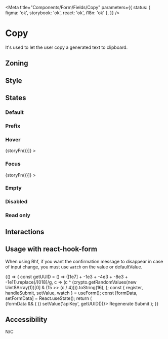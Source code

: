
<Meta
	title="Components/Form/Fields/Copy"
	parameters={{
		status: { figma: 'ok', storybook: 'ok', react: 'ok', i18n: 'ok' },
	}}
/>

# Copy

It's used to let the user copy a generated text to clipboard.

## Zoning

<FigmaImage
	src="https://www.figma.com/file/qc8oUSyVJM67gSsbTShftt/%F0%9F%93%90-Zoning?node-id=548%3A11"
	alt="zoning image for copy input"
/>

## Style

## States

### Default

<Canvas>
	<Story name="default">
		<Form.Copy label="Copy" value="23e4567-e89b-12d3-a456-426614174000" />
	</Story>
</Canvas>

### Prefix

<Canvas>
	<Story name="With prefix">
		<Form.Copy label="Copy" prefix="URL" value="https://exemple.com" />
	</Story>
</Canvas>

### Hover

<Canvas withSource="none">
	<Story
		name="hover"
		decorators={[storyFn => <WithSelector selector=":hover">{storyFn()}</WithSelector>]}
	>
		<Form.Copy label="Copy" value="23e4567-e89b-12d3-a456-426614174000" />
	</Story>
</Canvas>

### Focus

<Canvas withSource="none">
	<Story
		name="focus"
		decorators={[storyFn => <WithSelector selector=":focus">{storyFn()}</WithSelector>]}
	>
		<Form.Copy label="Copy" value="23e4567-e89b-12d3-a456-426614174000" />
	</Story>
</Canvas>

### Empty

<Canvas>
	<Story name="empty">
		<Form.Copy label="Copy" />
	</Story>
</Canvas>

### Disabled

<Canvas>
	<Story name="disabled">
		<Form.Copy label="Copy" value="23e4567-e89b-12d3-a456-426614174000" disabled />
	</Story>
</Canvas>

### Read only

<Canvas>
	<Story name="read-only">
		<Form.Copy label="Copy" value="23e4567-e89b-12d3-a456-426614174000" readOnly />
	</Story>
</Canvas>

## Interactions

## Usage with react-hook-form

When using Rhf, if you want the confirmation message to disappear in case of input change, you must use `watch` on the value or defaultValue.

<Canvas>
	<Story name="react-hook-form">
		{() => {
			const getUUID = () =>
				([1e7] + -1e3 + -4e3 + -8e3 + -1e11).replace(/[018]/g, c =>
					(c ^ (crypto.getRandomValues(new Uint8Array(1))[0] & (15 >> (c / 4)))).toString(16),
				);
			const { register, handleSubmit, setValue, watch } = useForm();
			const [formData, setFormData] = React.useState();
			return (
				<Form onSubmit={handleSubmit(setFormData)}>
					{formData && (
						<InlineMessage.Information
							title={'Form data'}
							description={JSON.stringify(formData, null, 2)}
							withBackground
						/>
					)}
					<Form.Row>
						<Form.Copy
							label={'Key'}
							defaultValue={watch('apiKey', getUUID())}
							description={'This information is displayed only once.'}
							{...register('apiKey')}
						/>
						<Button.Tertiary icon="talend-refresh" onClick={() => setValue('apiKey', getUUID())}>
							Regenerate
						</Button.Tertiary>
					</Form.Row>
					<Form.Buttons>
						<Button.Primary type="submit">Submit</Button.Primary>
					</Form.Buttons>
				</Form>
			);
		}}
	</Story>
</Canvas>

## Accessibility

N/C
